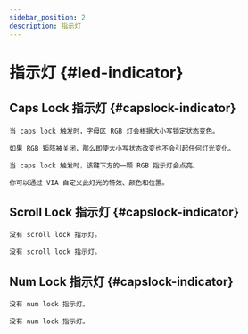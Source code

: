```yaml
---
sidebar_position: 2
description: 指示灯
---
```



# 指示灯 {#led-indicator}

## Caps Lock 指示灯 {#capslock-indicator}

<Tabs queryString="pcb-variant">
  <TabItem value="hotswap" label="热插拔" default>

    当 caps lock 触发时，字母区 RGB 灯会根据大小写锁定状态变色。

    如果 RGB 矩阵被关闭，那么即使大小写状态改变也不会引起任何灯光变化。

  </TabItem>
  <TabItem value="soldered" label="焊接">
    
    当 caps lock 触发时，该键下方的一颗 RGB 指示灯会点亮。

    你可以通过 VIA 自定义此灯光的特效、颜色和位置。

  </TabItem>
</Tabs>

## Scroll Lock 指示灯 {#capslock-indicator}

<Tabs queryString="pcb-variant">
  <TabItem value="hotswap" label="热插拔" default>

    没有 scroll lock 指示灯。

  </TabItem>
  <TabItem value="soldered" label="焊接">
    
    没有 scroll lock 指示灯。

  </TabItem>
</Tabs>

## Num Lock 指示灯 {#capslock-indicator}

<Tabs queryString="pcb-variant">
  <TabItem value="hotswap" label="热插拔" default>

    没有 num lock 指示灯。

  </TabItem>
  <TabItem value="soldered" label="焊接">
    
    没有 num lock 指示灯。

  </TabItem>
</Tabs>